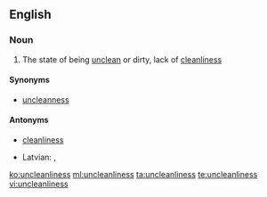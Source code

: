 ==English==
===Noun===
{{en-noun|-}}

# The state of being [[unclean]] or dirty, lack of [[cleanliness]]

====Synonyms====
*[[uncleanness]]

====Antonyms====
*[[cleanliness]]

{{trans-top|state of being unclean, dirty}}
* Latvian: {{t|lv|netīrība}}, {{t|lv|netīrīgums}}
{{trans-mid}}
{{trans-bottom}}


[[ko:uncleanliness]]
[[ml:uncleanliness]]
[[ta:uncleanliness]]
[[te:uncleanliness]]
[[vi:uncleanliness]]